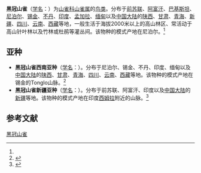 {{Speciesbox
| name = 黑冠山雀
| status = LC | status_system = iucn3.1
| status_ref = <ref  name=iucn>{{IUCN2010|version=2010.3| assessors = [[BirdLife_International|BirdLife International]] | year = 2009 | id = 147865 | title = Parus rubidiventris  |downloaded = 2010-10-20}}</ref>
| image = Rufous vented Tit I IMG 3770.jpg
| image_width = 240px
| image_caption = 黑冠山雀指名亚种，[[印度|印度]][[喜马偕尔邦|喜马偕尔邦]]
| genus = Parus
| species = rubidiventris
| authority = (Blyth 1847)<ref name='id3951'>{{cite web| url =http://www.bioinfo.cn/db05/BjdwSpecies.php?action=view&id=3951| title =黑冠山雀| work =《中国动物物种编目数据库》| publisher =中国科学院微生物研究所| author =中国科学院动物研究所| accessdate =2009-04-04| deadurl =yes| archiveurl =https://web.archive.org/web/20131203122335/http://www.bioinfo.cn/db05/BjdwSpecies.php?action=view| archivedate =2013-12-03}}</ref>
}}

'''黑冠山雀'''（[[学名|学名]]：{{lang|la|''Parus rubidiventris''}}）为[[山雀科|山雀科]][[山雀属|山雀属]]的[[鸟类|鸟类]]。分布于[[前苏联|前苏联]]、[[阿富汗|阿富汗]]、[[巴基斯坦|巴基斯坦]]、[[尼泊尔|尼泊尔]]、[[锡金|锡金]]、[[不丹|不丹]]、[[印度|印度]]、[[孟加拉|孟加拉]]、[[缅甸|缅甸]]以及[[中国大陆|中国大陆]]的[[陕西|陕西]]、[[甘肃|甘肃]]、[[青海|青海]]、[[新疆|新疆]]、[[四川|四川]]、[[云南|云南]]、[[西藏|西藏]]等地，一般生活于海拔2000米以上的高山林区、常活动于高山针叶林以及竹林或杜鹃等灌丛间。该物种的模式产地在尼泊尔。<ref name='id3951'/>

==亚种==
*'''黑冠山雀西南亚种'''（[[学名|学名]]：{{lang|la|''Parus rubidiventris beavani''}}）。分布于尼泊尔、锡金、不丹、印度、缅甸以及[[中国大陆|中国大陆]]的[[陕西|陕西]]、[[甘肃|甘肃]]、[[青海|青海]]、[[四川|四川]]、[[云南|云南]]、[[西藏|西藏]]等地。该物种的模式产地在锡金的Tonglo山脉。<ref name='id3952'>{{cite web| url =http://www.bioinfo.cn/db05/BjdwSpecies.php?action=view&id=3952| title =黑冠山雀西南亚种| work =《中国动物物种编目数据库》| publisher =中国科学院微生物研究所| author =中国科学院动物研究所| accessdate =2009-04-04| deadurl =yes| archiveurl =https://web.archive.org/web/20131203122335/http://www.bioinfo.cn/db05/BjdwSpecies.php?action=view| archivedate =2013-12-03}}</ref>
*'''黑冠山雀新疆亚种'''（[[学名|学名]]：{{lang|la|''Parus rubidiventris rufonuchalis''}}）。分布于前苏联、阿富汗、印度以及[[中国大陆|中国大陆]]的[[新疆|新疆]]等地。该物种的模式产地在印度[[西姆拉|西姆拉]]附近的山脉。<ref name='id3953'>{{cite web| url =http://www.bioinfo.cn/db05/BjdwSpecies.php?action=view&id=3953| title =黑冠山雀新疆亚种| work =《中国动物物种编目数据库》| publisher =中国科学院微生物研究所| author =中国科学院动物研究所| accessdate =2009-04-04| archive-date =2016-03-05| archive-url =https://web.archive.org/web/20160305091441/http://www.bioinfo.cn/db05/BjdwSpecies.php?action=view&id=3953| dead-url =yes}}</ref>

== 参考文献 ==
{{reflist}}
{{commons|Parus  rubidiventris}}

{{Wikispecies|Parus rubidiventris}}
{{Taxonbar|from=Q27075349}}

[[Category:山雀属|黑冠山雀]]
